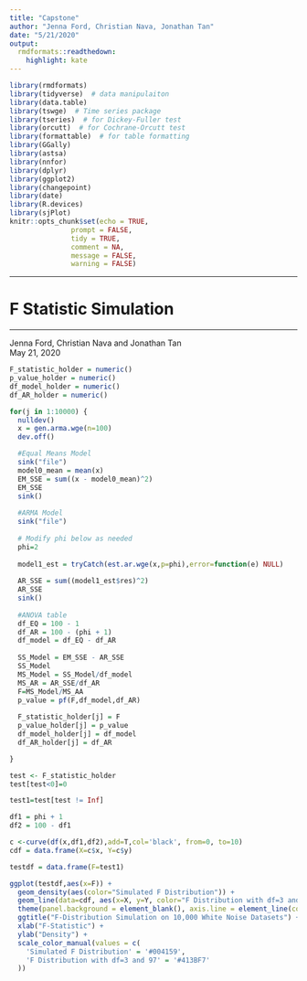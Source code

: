 ```yaml
---
title: "Capstone"
author: "Jenna Ford, Christian Nava, Jonathan Tan"
date: "5/21/2020"
output:
  rmdformats::readthedown:
    highlight: kate
---
```


```r
library(rmdformats)
library(tidyverse)  # data manipulaiton
library(data.table)
library(tswge)  # Time series package
library(tseries)  # for Dickey-Fuller test 
library(orcutt)  # for Cochrane-Orcutt test
library(formattable)  # for table formatting
library(GGally)
library(astsa)
library(nnfor)
library(dplyr)
library(ggplot2)
library(changepoint)
library(date)
library(R.devices)
library(sjPlot)
knitr::opts_chunk$set(echo = TRUE,
               prompt = FALSE,
               tidy = TRUE,
               comment = NA,
               message = FALSE,
               warning = FALSE)
```

***
# F Statistic Simulation
***
Jenna Ford, Christian Nava and Jonathan Tan  
May 21, 2020

```r
F_statistic_holder = numeric()
p_value_holder = numeric()
df_model_holder = numeric()
df_AR_holder = numeric()

for(j in 1:10000) {
  nulldev()
  x = gen.arma.wge(n=100)
  dev.off()

  #Equal Means Model
  sink("file")
  model0_mean = mean(x)
  EM_SSE = sum((x - model0_mean)^2)
  EM_SSE
  sink()
  
  #ARMA Model
  sink("file")
  
  # Modify phi below as needed
  phi=2
  
  model1_est = tryCatch(est.ar.wge(x,p=phi),error=function(e) NULL)
  
  AR_SSE = sum((model1_est$res)^2)
  AR_SSE
  sink()
 
  #ANOVA table
  df_EQ = 100 - 1
  df_AR = 100 - (phi + 1)
  df_model = df_EQ - df_AR
  
  SS_Model = EM_SSE - AR_SSE
  SS_Model
  MS_Model = SS_Model/df_model
  MS_AR = AR_SSE/df_AR
  F=MS_Model/MS_AA
  p_value = pf(F,df_model,df_AR)
  
  F_statistic_holder[j] = F
  p_value_holder[j] = p_value
  df_model_holder[j] = df_model
  df_AR_holder[j] = df_AR

}

test <- F_statistic_holder
test[test<0]=0

test1=test[test != Inf]

df1 = phi + 1
df2 = 100 - df1

c <-curve(df(x,df1,df2),add=T,col='black', from=0, to=10)
cdf = data.frame(X=c$x, Y=c$y)

testdf = data.frame(F=test1)

ggplot(testdf,aes(x=F)) +
  geom_density(aes(color="Simulated F Distribution")) +
  geom_line(data=cdf, aes(x=X, y=Y, color="F Distribution with df=3 and 97")) +
  theme(panel.background = element_blank(), axis.line = element_line(colour = "black"), legend.title = element_blank()) +
  ggtitle("F-Distribution Simulation on 10,000 White Noise Datasets") +
  xlab("F-Statistic") +
  ylab("Density") +
  scale_color_manual(values = c(
    'Simulated F Distribution' = '#004159',
    'F Distribution with df=3 and 97' = '#413BF7'
  )) 
```


